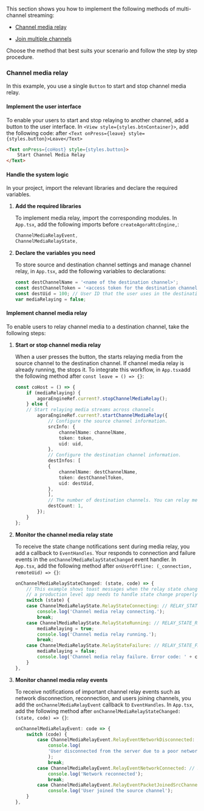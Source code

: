 <PlatformWrapper platform="react-native">

This section shows you how to implement the following methods of multi-channel streaming:

-   [Channel media relay](#channel-media-relay)

-   [Join multiple channels](#implement-joining-multiple-channels)

Choose the method that best suits your scenario and follow the step by step procedure.

### Channel media relay

In this example, you use a single `Button` to start and stop channel media relay.

#### Implement the user interface

To enable your users to start and stop relaying to another channel, add a button to the user interface. In `<View style={styles.btnContainer}>`, add the following code:
after `<Text onPress={leave} style={styles.button}>Leave</Text>`

``` html
<Text onPress={coHost} style={styles.button}>
    Start Channel Media Relay
</Text>
```

#### Handle the system logic

In your project, import the relevant libraries and declare the required variables.

1.  **Add the required libraries**

    To implement media relay, import the corresponding <Vg k="COMPANY" /> modules. In `App.tsx`, add the following imports before `createAgoraRtcEngine,`:

    ``` ts
    ChannelMediaRelayEvent,
    ChannelMediaRelayState,
    ```

2.  **Declare the variables you need**

    To store source and destination channel settings and manage channel relay, in `App.tsx`, add the following variables to declarations:

    ``` ts
    const destChannelName = '<name of the destination channel>';
    const destChannelToken = '<access token for the destination channel>';
    const destUid = 100; // User ID that the user uses in the destination channel.
    var mediaRelaying = false;
    ```

#### Implement channel media relay

To enable <Vpl k="CLIENT" /> users to relay channel media to a destination channel, take the following steps:

1.  **Start or stop channel media relay**

    When a user presses the button, the <Vpl k="CLIENT" /> starts relaying media from the source channel to the destination channel. If channel media relay is already running, the <Vpl k="CLIENT" /> stops it. To integrate this workflow, in `App.tsx`add the following method after `const leave = () => {}`:

    ``` ts
    const coHost = () => {
        if (mediaRelaying) {
            agoraEngineRef.current?.stopChannelMediaRelay();
        } else {
        // Start relaying media streams across channels
            agoraEngineRef.current?.startChannelMediaRelay({
                // Configure the source channel information.
                srcInfo: {
                    channelName: channelName,
                    token: token,
                    uid: uid,
                },
                // Configure the destination channel information.
                destInfos: [
                {
                    channelName: destChannelName,
                    token: destChannelToken,
                    uid: destUid,
                },
                ],
                // The number of destination channels. You can relay media upto 4 channels.
                destCount: 1,
            });
        }
    };
    ```

2.  **Monitor the channel media relay state**

    To receive the state change notifications sent during media relay, you add a callback to `EventHandles`. Your <Vpl k="CLIENT" /> responds to connection and failure events in the
    `onChannelMediaRelayStateChanged` event handler. In `App.tsx`, add the following method after `onUserOffline: (_connection, remoteUid) => {}`:

    ``` ts
    onChannelMediaRelayStateChanged: (state, code) => {
        // This example shows toast messages when the relay state changes,
        // a production level app needs to handle state change properly.
        switch (state) {
        case ChannelMediaRelayState.RelayStateConnecting: // RELAY_STATE_CONNECTING:
            console.log('Channel media relay connecting.');
            break;
        case ChannelMediaRelayState.RelayStateRunning: // RELAY_STATE_RUNNING:
            mediaRelaying = true;
            console.log('Channel media relay running.');
            break;
        case ChannelMediaRelayState.RelayStateFailure: // RELAY_STATE_FAILURE:
            mediaRelaying = false;
            console.log('Channel media relay failure. Error code: ' + code);
        }
    },
    ```

3.  **Monitor channel media relay events**

    To receive notifications of important channel relay events such as network disconnection, reconnection, and users joining channels, you add the `onChannelMediaRelayEvent` callback to `EventHandles`. In `App.tsx`, add the following method after `onChannelMediaRelayStateChanged: (state, code) => {}`:

    ``` ts
    onChannelMediaRelayEvent: code => {
        switch (code) {
            case ChannelMediaRelayEvent.RelayEventNetworkDisconnected: // RELAY_EVENT_NETWORK_DISCONNECTED
                console.log(
                'User disconnected from the server due to a poor network connection.',
                );
                break;
            case ChannelMediaRelayEvent.RelayEventNetworkConnected: // RELAY_EVENT_NETWORK_CONNECTED
                console.log('Network reconnected');
                break;
            case ChannelMediaRelayEvent.RelayEventPacketJoinedSrcChannel: // RELAY_EVENT_PACKET_JOINED_SRC_CHANNEL
                console.log('User joined the source channel');
        }
    },
    ```
</PlatformWrapper>